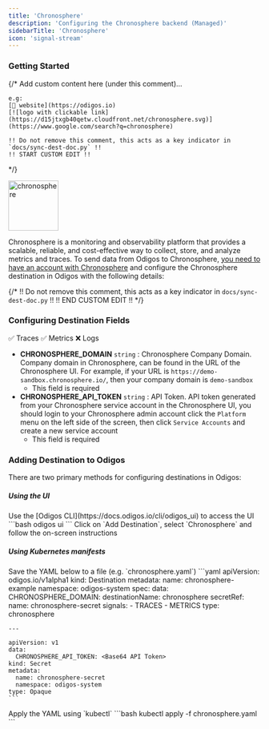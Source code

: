 ```yaml
---
title: 'Chronosphere'
description: 'Configuring the Chronosphere backend (Managed)'
sidebarTitle: 'Chronosphere'
icon: 'signal-stream'
---
```


### Getting Started

{/*
    Add custom content here (under this comment)...

    e.g:
    [🔗 website](https://odigos.io)
    [![logo with clickable link](https://d15jtxgb40qetw.cloudfront.net/chronosphere.svg)](https://www.google.com/search?q=chronosphere)

    !! Do not remove this comment, this acts as a key indicator in `docs/sync-dest-doc.py` !!
    !! START CUSTOM EDIT !!
*/}

<img src='https://d15jtxgb40qetw.cloudfront.net/chronosphere.svg' alt='chronosphere' width="100" height="100" className="not-prose" />

Chronosphere is a monitoring and observability platform that provides a scalable, reliable, and cost-effective way to collect, store, and analyze metrics and traces.
To send data from Odigos to Chronosphere, [you need to have an account with Chronosphere](https://chronosphere.io/demo-request/) and configure the Chronosphere destination in Odigos with the following details:

{/*
    !! Do not remove this comment, this acts as a key indicator in `docs/sync-dest-doc.py` !!
    !! END CUSTOM EDIT !!
*/}

### Configuring Destination Fields

<Accordion title="Supported Signals:">
  ✅ Traces
  ✅ Metrics
  ❌ Logs
</Accordion>

- **CHRONOSPHERE_DOMAIN** `string` : Chronosphere Company Domain. Company domain in Chronosphere, can be found in the URL of the Chronosphere UI. For example, if your URL is `https://demo-sandbox.chronosphere.io/`, then your company domain is `demo-sandbox`
  - This field is required
- **CHRONOSPHERE_API_TOKEN** `string` : API Token. API token generated from your Chronosphere service account in the Chronosphere UI, you should login to your Chronosphere admin account click the `Platform` menu on the left side of the screen, then click `Service Accounts` and create a new service account
  - This field is required

### Adding Destination to Odigos

There are two primary methods for configuring destinations in Odigos:

##### **Using the UI**

<Steps>
  <Step>
    Use the [Odigos CLI](https://docs.odigos.io/cli/odigos_ui) to access the UI
    ```bash
    odigos ui
    ```
  </Step>
  <Step>
    Click on `Add Destination`, select `Chronosphere` and follow the on-screen instructions
  </Step>
</Steps>

##### **Using Kubernetes manifests**

<Steps>
  <Step>
    Save the YAML below to a file (e.g. `chronosphere.yaml`)
    ```yaml
    apiVersion: odigos.io/v1alpha1
    kind: Destination
    metadata:
      name: chronosphere-example
      namespace: odigos-system
    spec:
      data:
        CHRONOSPHERE_DOMAIN: <Chronosphere Company Domain>
      destinationName: chronosphere
      secretRef:
        name: chronosphere-secret
      signals:
      - TRACES
      - METRICS
      type: chronosphere

    ---

    apiVersion: v1
    data:
      CHRONOSPHERE_API_TOKEN: <Base64 API Token>
    kind: Secret
    metadata:
      name: chronosphere-secret
      namespace: odigos-system
    type: Opaque
    ```
  </Step>
  <Step>
    Apply the YAML using `kubectl`
    ```bash
    kubectl apply -f chronosphere.yaml
    ```
  </Step>
</Steps>